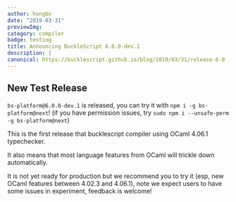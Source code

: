 ```yaml
---
author: hongbo
date: "2019-03-31" 
previewImg:
category: compiler
badge: testing
title: Announcing BuckleScript 6.0.0-dev.1
description: |
canonical: https://bucklescript.github.io/blog/2019/03/31/release-6-0
---
```


## New Test Release

`bs-platform@6.0.0-dev.1` is released, you can try it with `npm i -g
bs-platform@next`!  (if you have permission issues, try `sudo npm i
--unsafe-perm -g bs-platform@next`)

This is the first release that bucklescript compiler using OCaml 4.06.1
typechecker.

It also means that most language features from OCaml will trickle down
automatically.

It is not yet ready for production but we recommend you to try it (esp, new
OCaml features between 4.02.3 and 4.06.1), note we expect users to have some
issues in experiment, feedback is welcome!
